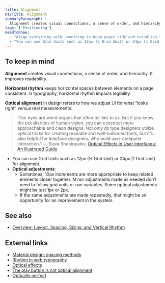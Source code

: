 ```yaml
---
title: Alignment
navTitle: Alignment
summaryParagraph: |
  Alignment creates visual connections, a sense of order, and hierarchy. Horizontal rhythm keeps horizontal spaces between elements on a page consistent.
tags: ['Positioning']
needToKnow:
  - "Align everything with something to keep pages tidy and establish relationships between elements."
  - "You can use Grid Units such as 12px (½ Grid Unit) or 24px (1 Grid Unit) for alignment."
---
```


## To keep in mind

**Alignment** creates visual connections, a sense of order, and hierarchy. It improves readability.

**Horizontal rhythm** keeps horizontal spaces between elements on a page consistent. In typography, horizontal rhythm impacts legibility.

**Optical alignment** in design refers to how we adjust UI for what “looks right” versus real measurements:

> “Our eyes are weird organs that often tell lies to us. But if you know the peculiarities of human vision, you can construct more approachable and clean designs. Not only do type designers utilize optical tricks for creating readable and well-balanced fonts, but it’s also helpful for interface designers, who build user-computer interaction.”
> — Slava Shestopalov, [Optical Effects in User Interfaces: An Illustrated Guide](https://medium.muz.li/optical-effects-9fca82b4cd9a)

* You can use Grid Units such as 12px (½ Grid Unit) or 24px (1 Grid Unit) for alignment.
* **Optical adjustments**: 
    * Sometimes, 10px increments are more appropriate to keep related elements closer together. Minor adjustments made as needed don’t need to follow grid units or use variables. Some optical adjustments might be just 1px or 2px. 
    * If the same adjustments are made repeatedly, that might be an opportunity for an improvement in the system.

## See also

- [Overview: Layout, Spacing, Sizing, and Vertical Rhythm](/guidelines/layout-spacing-sizing-vertical-rhythm)

## External links

- [Material design: spacing methods](https://material.io/design/layout/spacing-methods.html#spacing)
- [Rhythm in web typography](https://betterwebtype.com/rhythm-in-web-typography)
- [Optical effects](https://medium.muz.li/optical-effects-9fca82b4cd9a)
- [The play button is not optical alignment](https://medium.com/@erqiudao/the-play-button-is-not-optical-alignment-4cea11bda175)
- [Optically perfect](https://rafaltomal.com/optically-perfect/)

